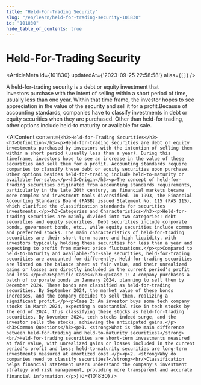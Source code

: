 ```yaml
---
title: "Held-For-Trading Security"
slug: "/en/learn/held-for-trading-security-101830"
id: "101830"
hide_table_of_contents: true
---
```



# Held-For-Trading Security

<ArticleMeta id={101830} updatedAt={'2023-09-25 22:58:58'} alias={`[]`} />
<div className='border-solid border-b border-t-0 my-4 border-[var(--ifm-color-gray-300)]' />

A held-for-trading security is a debt or equity investment that investors purchase with the intent of selling within a short period of time, usually less than one year. Within that time frame, the investor hopes to see appreciation in the value of the security and sell it for a profit.Because of accounting standards, companies have to classify investments in debt or equity securities when they are purchased. Other than held-for trading, other options include held-to maturity or available for sale.

<AIContent content={`<h2>Held-for-Trading Securities</h2><h3>Definition</h3><p>Held-for-trading securities are debt or equity investments purchased by investors with the intention of selling them within a short period (usually less than a year). During this timeframe, investors hope to see an increase in the value of these securities and sell them for a profit. Accounting standards require companies to classify these debt or equity securities upon purchase. Other options besides held-for-trading include held-to-maturity or available-for-sale.</p><h3>Origin</h3><p>The concept of held-for-trading securities originated from accounting standards requirements, particularly in the late 20th century, as financial markets became more complex and investment tools diversified. In 1993, the Financial Accounting Standards Board (FASB) issued Statement No. 115 (FAS 115), which clarified the classification standards for securities investments.</p><h3>Categories and Characteristics</h3><p>Held-for-trading securities are mainly divided into two categories: debt securities and equity securities. Debt securities include corporate bonds, government bonds, etc., while equity securities include common and preferred stocks. The main characteristics of held-for-trading securities are their short-term nature and high liquidity, with investors typically holding these securities for less than a year and expecting to profit from market price fluctuations.</p><p>Compared to held-to-maturity and available-for-sale securities, held-for-trading securities are accounted for differently. Held-for-trading securities are listed on the balance sheet at fair value, and their unrealized gains or losses are directly included in the current period's profit and loss.</p><h3>Specific Cases</h3><p>Case 1: A company purchases a batch of corporate bonds in January 2024, planning to sell them by December 2024. These bonds are classified as held-for-trading securities. By September 2024, the market value of these bonds increases, and the company decides to sell them, realizing a significant profit.</p><p>Case 2: An investor buys some tech company stocks in March 2024, expecting a substantial rise in tech stocks by the end of 2024, thus classifying these stocks as held-for-trading securities. By November 2024, tech stocks indeed surge, and the investor sells the stocks, achieving the anticipated gains.</p><h3>Common Questions</h3><p>1. <strong>What is the main difference between held-for-trading and held-to-maturity securities?</strong><br/>Held-for-trading securities are short-term investments measured at fair value, with unrealized gains or losses included in the current period's profit and loss; held-to-maturity securities are long-term investments measured at amortized cost.</p><p>2. <strong>Why do companies need to classify securities?</strong><br/>Classification helps financial statement users understand the company's investment strategy and risk management, providing more transparent and accurate financial information.</p>`} id={101830} />
